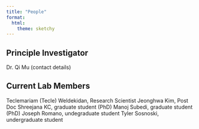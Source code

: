 ```yaml
---
title: "People"
format:
  html: 
    theme: sketchy
---
```


## Principle Investigator

Dr. Qi Mu
(contact details)

## Current Lab Members
Teclemariam (Tecle) Weldekidan, Research Scientist
Jeonghwa Kim, Post Doc
Shreejana KC, graduate student (PhD)
Manoj Subedi, graduate student (PhD)
Joseph Romano, undegraduate student
Tyler Sosnoski, undergraduate student

